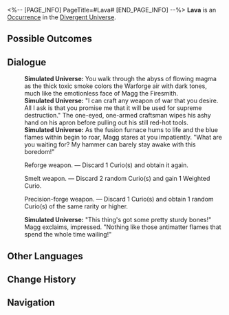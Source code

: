 <%-- [PAGE_INFO]
PageTitle=#Lava#
[END_PAGE_INFO] --%>
{{Stub}}
{{Simulated Universe Event Infobox
|id            = 22301
|title         = 
|image         = Occurrence Contest.png
|domains_su    = 
|domains_swarm = 
|domains_gng   = 
|domains_du    = Unknown
|domains_und   = 
|requirements  = 
|prev          = 
|next          = 
|characters    = 
|factions      = 
|order         = 
|order_du      = 105
}}
'''Lava''' is an [[Divergent Universe/Occurrence|Occurrence]] in the [[Divergent Universe]].

==Possible Outcomes==
{{Possible Outcomes
|choice_1 = Reforge weapon.
|result_1 = Discard 1 Curio(s) and obtain it again.

|choice_2 = Smelt weapon.
|result_2 = Discard 2 random Curio(s) and gain 1 Weighted Curio.

|choice_3 = Precision-forge weapon.
|result_3 = Discard 1 Curio(s) and obtain 1 random Curio(s) of the same rarity or higher.
}}
<!--
==Gameplay Notes==
* 
-->
==Dialogue==
{{Dialogue Start}}
:'''Simulated Universe:''' You walk through the abyss of flowing magma as the thick toxic smoke colors the Warforge air with dark tones, much like the emotionless face of Magg the Firesmith.
:'''Simulated Universe:''' "I can craft any weapon of war that you desire. All I ask is that you promise me that it will be used for supreme destruction." The one-eyed, one-armed craftsman wipes his ashy hand on his apron before pulling out his still red-hot tools.
:'''Simulated Universe:''' As the fusion furnace hums to life and the blue flames within begin to roar, Magg stares at you impatiently. "What are you waiting for? My hammer can barely stay awake with this boredom!"
:{{DIcon|Star}} Reforge weapon. &mdash; Discard 1 Curio(s) and obtain it again.
:{{DIcon|Star}} Smelt weapon. &mdash; Discard 2 random Curio(s) and gain 1 Weighted Curio.
:{{DIcon|Star}} Precision-forge weapon. &mdash; Discard 1 Curio(s) and obtain 1 random Curio(s) of the same rarity or higher.
:'''Simulated Universe:''' "This thing's got some pretty sturdy bones!" Magg exclaims, impressed. "Nothing like those antimatter flames that spend the whole time wailing!"
{{Dialogue End}}

==Other Languages==
{{Other Languages
|en   = Lava
|zhs  = 熔岩
|zht  = 熔岩
|ja   = {{Rubi|溶岩|ようがん}}
|ko   = 용암
|es   = Lava
|fr   = Lave
|ru   = Лава
|th   = ลาวา
|vi   = Dung Nham
|de   = Lava
|id   = Lava
|pt   = Lava
}}

==Change History==
{{Change History|null}}

==Navigation==
{{Occurrence Navbox}}